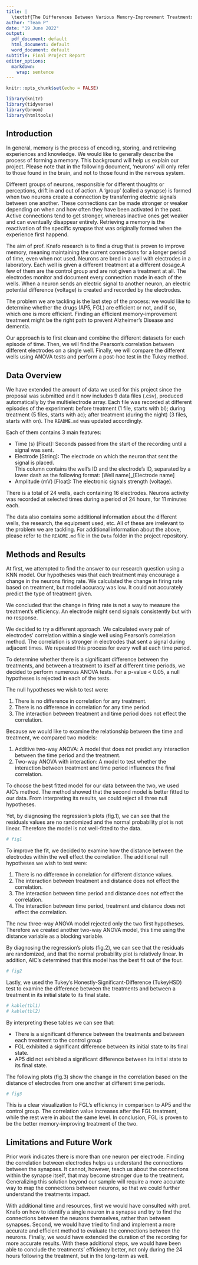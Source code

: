 ---
title: |
  \textbf{The Differences Between Various Memory-Improvement Treatments on Neurons\\ using Multielectrode Array}
author: "Team P"
date: "19 June 2022"
output:
  pdf_document: default
  html_document: default
  word_document: default
subtitle: Final Project Report
editor_options:
  markdown:
    wrap: sentence
---

```{r setup, include=FALSE}
knitr::opts_chunk$set(echo = FALSE)
```

```{r load-packages, message = FALSE, echo=FALSE}
library(knitr)
library(tidyverse)
library(broom)
library(htmltools)
```

```{=tex}
\begin{center}
The code repository can be found \href{https://github.com/omertol/R-project}{here}.
\end{center}
```

## Introduction

In general, memory is the process of encoding, storing, and retrieving experiences and knowledge.
We would like to generally describe the process of forming a memory.
This background will help us explain our project.
Please note that in the following document, 'neurons' will only refer to those found in the brain, and not to those found in the nervous system.

Different groups of neurons, responsible for different thoughts or perceptions, drift in and out of action.
A 'group' (called a synapse) is formed when two neurons create a connection by transferring electric signals between one another.
These connections can be made stronger or weaker depending on when and how often they have been activated in the past.
Active connections tend to get stronger, whereas inactive ones get weaker and can eventually disappear entirely.
Retrieving a memory is the reactivation of the specific synapse that was originally formed when the experience first happend.

The aim of prof. Knafo research is to find a drug that is proven to improve memory, meaning maintaining the current connections for a longer period of time, even when not used.
Neurons are bred in a well with electrodes in a laboratory. Each well is given a different treatment at a different dosage.A few of them are the control group and are not given a treatment at all.
The electrodes monitor and document every connection made in each of the wells.
When a neuron sends an electric signal to another neuron, an electric potential difference (voltage) is created and recorded by the electrodes.

The problem we are tackling is the last step of the process: we would like to determine whether the drugs (AP5, FGL) are efficient or not, and if so, which one is more efficient.
Finding an efficient memory-improvement treatment might be the right path to prevent Alzheimer's Disease and dementia.

Our approach is to first clean and combine the different datasets for each episode of time. Then, we will find the Pearson's correlation between different electrodes on a single well. Finally, we will compare the different wells using ANOVA tests and perform a post-hoc test in the Tukey method.

## Data Overview

We have extended the amount of data we used for this project since the proposal was submitted and it now includes 9 data files (.csv), produced automatically by the multielectrode array.
Each file was recorded at different episodes of the experiment: before treatment (1 file, starts with bl); during treatment (5 files, starts with ac); after treatment (during the night) (3 files, starts with on). The `README.md` was updated accordingly.

Each of them contains 3 main features:

-   Time (s) [Float]: Seconds passed from the start of the recording until a signal was sent.
-   Electrode [String]: The electrode on which the neuron that sent the signal is placed. \
    This column contains the well's ID and the electrode's ID, separated by a lower dash as the following format: [Well name]\_[Electrode name]
-   Amplitude (mV) [Float]: The electronic signals strength (voltage).

There is a total of 24 wells, each containing 16 electrodes.
Neurons activity was recorded at selected times during a period of 24 hours, for 11 minutes each.

The data also contains some additional information about the different wells, the research, the equipment used, etc.
All of these are irrelevant to the problem we are tackling.
For additional information about the above, please refer to the `README.md` file in the `Data` folder in the project repository.

## Methods and Results

At first, we attempted to find the answer to our research question using a KNN model. Our hypotheses was that each treatment may encourage a change in the neurons firing rate. We calculated the change in firing rate based on treatment, but model accuracy was low. It could not accurately predict the type of treatment given.

We concluded that the change in firing rate is not a way to measure the treatment's efficiency. An electrode might send signals consistently but with no response.

We decided to try a different approach. We calculated every pair of electrodes' correlation within a single well using Pearson's correlation method. The correlation is stronger in electrodes that sent a signal during adjacent times. We repeated this process for every well at each time period. 

To determine whether there is a significant difference between the treatments, and between a treatment to itself at different time periods, we decided to perform numerous ANOVA tests. For a p-value < 0.05, a null hypotheses is rejected in each of the tests. 

The null hypotheses we wish to test were:

1. There is no difference in correlation for any treatment.
2. There is no difference in correlation for any time period.
3. The interaction between treatment and time period does not effect the correlation.

Because we would like to examine the relationship between the time and treatment, we compared two models:

1. Additive two-way ANOVA: A model that does not predict any interaction between the time period and the treatment. 
2. Two-way ANOVA with interaction: A model to test whether the interaction between treatment and time period influences the final correlation.

To choose the best fitted model for our data between the two, we used AIC's method. The method showed that the second model is better fitted to our data. From interpreting its results, we could reject all three null hypotheses. 

Yet, by diagnosing the regression's plots (fig.1), we can see that the residuals values are no randomized and the normal probability plot is not linear. Therefore the model is not well-fitted to the data.

```{r}
# fig1
```

To improve the fit, we decided to examine how the distance between the electrodes within the well effect the correlation. The additional null hypotheses we wish to test were: 

1. There is no difference in correlation for different distance values.
2. The interaction between treatment and distance does not effect the correlation.
3. The interaction between time period and distance does not effect the correlation.
4. The interaction between time period, treatment and distance does not effect the correlation.

The new three-way ANOVA model rejected only the two first hypotheses. Therefore we created another two-way ANOVA model, this time using the distance variable as a blocking variable. 

By diagnosing the regression's plots (fig.2), we can see that the residuals are randomized, and that the normal probability plot is relatively linear. In addition, AIC's determined that this model has the best fit out of the four.

```{r}
# fig2
```

Lastly, we used the Tukey's Honestly-Significant-Difference (TukeyHSD) test to examine the difference between the treatments and between a treatment in its initial state to its final state.

```{r}
# kable(tbl1)
# kable(tbl2)
```

By interpreting these tables we can see that:

* There is a significant difference between the treatments and between each treatment to the control group
* FGL exhibited a significant difference between its initial state to its final state.
* AP5 did not exhibited a significant difference between its initial state to its final state.

The following plots (fig.3) show the change in the correlation based on the distance of electrodes from one another at different time periods.

```{r}
# fig3
```

This is a clear visualization to FGL's efficiency in comparison to AP5 and the control group. The correlation value increases after the FGL treatment, while the rest were in about the same level.
In conclusion, FGL is proven to be the better memory-improving treatment of the two.

## Limitations and Future Work

Prior work indicates there is more than one neuron per electrode. Finding the correlation between electrodes helps us understand the connections between the synapses. It cannot, however, teach us about the connections within the synapse itself, that may become stronger due to the treatment.
Generalizing this solution beyond our sample will require a more accurate way to map the connections between neurons, so that we could further understand the treatments impact.

With additional time and resources, first we would have consulted with prof. Knafo on how to identify a single neuron in a synapse and try to find the connections between the neurons themselves, rather than between synapses. Second, we would have tried to find and implement a more accurate and efficient method to evaluate the connections between the neurons. Finally, we would have extended the duration of the recording for more accurate results. With these additional steps, we would have been able to conclude the treatments' efficiency better, not only during the 24 hours following the treatment, but in the long-term as well.

```{=tex}
\begin{center}
Special thanks to prof. Shira Knafo, who kindly agreed to share the data from her research: "Understanding Neural Development with Multielectrode Array" with us. The data was imperative to this project, and proved to be invaluable during its making.
\end{center}
```
